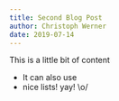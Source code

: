 ---
title: Second Blog Post
author: Christoph Werner
date: 2019-07-14
---

This is a little bit of content

- It can also use
- nice lists! yay! \o/
